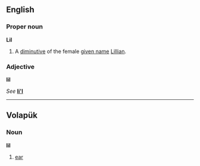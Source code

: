 ==English==
===Proper noun===
'''Lil'''

#A [[diminutive]] of the female [[given name]] [[Lillian]].

===Adjective===
'''lil'''

''See'' '''[[li'l]]'''

----
==Volapük== 
===Noun===
'''lil'''

#[[ear]]